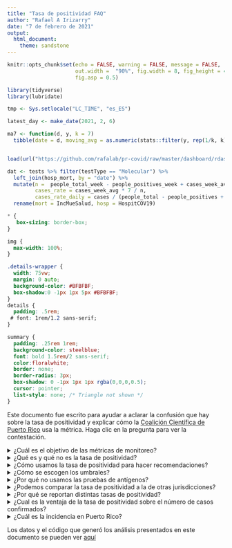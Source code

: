 ```yaml
---
title: "Tasa de positividad FAQ"
author: "Rafael A Irizarry"
date: "7 de febrero de 2021"
output: 
  html_document:
    theme: sandstone
---
```


```r
knitr::opts_chunk$set(echo = FALSE, warning = FALSE, message = FALSE,
                      out.width =  "90%", fig.width = 8, fig_height = 4,
                      fig.asp = 0.5)
```


```r
library(tidyverse)
library(lubridate)

tmp <- Sys.setlocale("LC_TIME", "es_ES")

latest_day <- make_date(2021, 2, 6)

ma7 <- function(d, y, k = 7) 
  tibble(date = d, moving_avg = as.numeric(stats::filter(y, rep(1/k, k))))


load(url("https://github.com/rafalab/pr-covid/raw/master/dashboard/rdas/data.rda"))

dat <- tests %>% filter(testType == "Molecular") %>%
  left_join(hosp_mort, by = "date") %>% 
  mutate(n =  people_total_week - people_positives_week + cases_week_avg * 7,
         cases_rate = cases_week_avg * 7 / n,
         cases_rate_daily = cases / (people_total - people_positives + cases)) %>%
  rename(mort = IncMueSalud, hosp = HospitCOV19)
```

```css
* {
   box-sizing: border-box;
}

img {
  max-width: 100%;
}

.details-wrapper {
  width: 75vw;
  margin: 0 auto;
  background-color: #BFBFBF;
  box-shadow:0 -1px 1px 5px #BFBFBF;
}
details {
  padding: .5rem;
 # font: 1rem/1.2 sans-serif;
}

summary {
  padding: .25rem 1rem;
  background-color: steelblue;
  font: bold 1.5rem/2 sans-serif;
  color:floralwhite;
  border: none;
  border-radius: 3px;
  box-shadow: 0 -1px 1px 1px rgba(0,0,0,0.5);
  cursor: pointer;
  list-style: none; /* Triangle not shown */
}
```

Este documento fue escrito para ayudar a aclarar la confusión que hay sobre la tasa de positividad y explicar cómo la [Coalición Científica de Puerto Rico](https://sites.google.com/view/coalicion-cientificapr/home) usa la métrica. Haga clic en la pregunta para ver la contestación.

<details><summary>¿Cuál es el objetivo de las métricas de monitoreo? </summary>

El COVID-19 es una enfermedad infecciosa, lo cual significa que mientras más infectados haya hoy, más casos infectados puede haber mañana. Sin estrategias de mitigación, el crecimiento puede ser exponencial: si hoy hubiesen 100 infectados, la semana que viene pudiesen haber 200, luego 400, 800, 1,600, etc..  Antes de que nos demos cuenta los hospitales pudiesen estar abarrotados. Por suerte, medidas de mitigación, como el distanciamiento físico, el uso de mascarillas, y la prohibición de aglomeraciones en espacios cerrados, ayudan a detener el crecimiento. Pero para saber cuándo hacen falta estas medidas, necesitamos tener métricas y estimados de casos activos en **el presente**.

Para generar estimados de cuántos contagiados con el virus SARS-CoV-2 hay en un momento dado (la incidencia) y si están subiendo o bajando (la tendencia), monitoreamos métricas calibradas con datos que nos informan sobre la incidencia y la tendencia.  Estas métricas y el código utilizado para calcularse pueden examinarse, de manera transparente, [aquí](https://rconnect.dfci.harvard.edu/covidpr/). De estas métricas, **la tasa de positividad es la más útil** y 
en esta página explicamos cómo se calibran e interpreta para hacer recomendaciones.

</details>


<details><summary>¿Qué es y qué no es la tasa de positividad?</summary>

La tasa de positividad se define de dos formas:

$$\mbox{tasa de positividad (por ciento de pruebas)} = \frac{\mbox{Número de pruebas moleculares positivas}}{\mbox{Número de pruebas moleculares totales}}$$

$$\mbox{tasa de positividad (por ciento de casos)} =\frac{\mbox{Casos nuevos único detectados con prueba molecular}}{\mbox{Número de personas que se hicieron la prueba molecular}}$$

Aquí nos referimos a estas dos versiones como _% pruebas_ y _% casos_, respectivamente. En la sección _Por qué se reportan distintas tasas de positividad_ explicamos las diferencias, pero ambas son útiles. 

Al ser un por ciento en vez de un total, en general, la tasa de positividad nos permiten comparar la tasa en periodos con pocas pruebas a la tasa en periodos con muchas pruebas. Para entender este punto consideren que en diciembre 23 se detectaron alrededor de 500 casos nuevos mientras que dos días más tarde, el día de navidad, sólo se detectaron alrededor de 40 casos. En estos dos días se hicieron alrededor de 5,000 y 400 pruebas, respectivamente. Al ver que los casos bajaron de 500 a 40, ¿debemos concluir que mejoró la situación? La contestación es **no** ya que se hicieron menos pruebas el 23. El hecho de que la tasa de positividad es alrededor 10% en ambos días nos ayuda a evitar llegar a esta conclusión errónea.

Importante señalar que **la tasa de positividad no es lo mismo que la incidencia.** La incidencia para un periodo dado se define como el por ciento de personas en **todo** Puerto Rico que son casos nuevos para ese periodo. Para que la tasa de positividad se aproxime a la incidencia tendríamos que hacerle pruebas a un grupo representativo de la población general y esto no es lo que se hace, ni se debe hacer. Es mucho más probable que un sintomático se haga una prueba molecular que una persona saludable sin síntomas. Noten, por ejemplo, que un día con tasa de positividad de 1% se considera bien baja, pero una incidencia de 1% se considera altísimo ya que significa que se añadieron alrededor de 30,000 casos activos. Con 30,000 casos nuevos al día los hospitales estarían abarrotados. **Nuestro estimado actual es que a finales de enero entre 0.1% y 0.5% de la población estaba infectada**. En la sección sobre _la incidencia en Puerto Rico_ damos los detalles de cómo llegamos a este estimado. 

No obstante moniteorear la tasa de positividad es una manera práctica y útil de estimar la incidencia y predecir muertes y hospitalizaciones futuras. En la próxima sección explicamos cómo usamos la tasa de positividad para monitorear cuándo los casos suben o bajan, pero recuerden: **no es lo mismo que la incidencia**. 

</details>

<details><summary>¿Cómo usamos la tasa de positividad para hacer recomendaciones?</summary>

La tasa de positividad es la mejor métrica para predecir muertes y hospitalizaciones futuras.
Para ver esto, graficamos la tasa de positividad y las muertes que ocurren dos semanas más tarde para datos desde junio 1:

```r
tmp <- dat %>% 
  mutate(x_1 = lag(fit, 7), x_2 = lag(cases_rate, 14)) %>%
  filter(date>make_date(2020, 6, 1) & date < latest_day - days(14)) %>% 
  select(date, x_1, x_2) %>%
  rename('% pruebas'= x_1, '% casos' = x_2) %>%
  pivot_longer(-date, names_to = "Version") %>%
  mutate(Version = factor(Version, levels = c("% pruebas", "% casos"))) %>%
  left_join(select(dat, date, mort, mort_week_avg), by = "date")

tmp %>%
  ggplot(aes(value, mort_week_avg)) +
  geom_point() +
  xlab("Tasa de positividad (promedio de 7 días)") +
  ylab("Muertes por día dos semanas después (promedio 7 días)") +
  theme_bw() +
  facet_wrap(~Version)

#tmp %>% group_by(Version) %>% summarize(cor=round(cor(value, mort_week_avg),2))
```

Noten que, en general, cuando sube la tasa de positividad, suben las muertes dos semanas más tarde: la correlación es alrededor de 0.9 para ambas definiciones de la tasa. 

La siguiente tabla nos permite conectar valores de tasa de positividad con valores de muertes por día:

```r
tmp %>% 
  mutate(positividad = cut(value*100, c(seq(0, 10, 2),Inf), include.lowest = TRUE)) %>%
  group_by(Version, positividad) %>%
  summarize(muertes = mean(mort)) %>%
  pivot_wider(names_from = Version, values_from = muertes) %>%
  mutate(positividad = str_replace(str_replace_all(as.character(positividad), "[\\(|\\[](\\d+),(\\d+|Inf)\\]", "\\1%-\\2%"), "-Inf%", "+")) %>%
  setNames(c("Tasa de positividad", "Muertes por día (% pruebas)", "Muertes por día (% casos)")) %>%
  knitr::kable(digits = 1, align = c('c', 'c', 'c'))
```

Como sabemos que hay más muertes cuando hay más casos, y que por lo general estas ocurren alrededor de 1-2 semanas luego de la infección, estos resultados implican que en el pasado la tasa de positividad ha subido cuando los casos suben y bajado cuando los casos bajan. 

Note técnica: La excepción a este patrón es cuando se hacen tan pocas pruebas que se comienza a priorizar a los sintomáticos y como resultado la tasa sube sin que los casos necesariamente suban. En este caso la tasa de positividad alta esta detectando otro problema: se están haciendo muy pocas pruebas. Cuando se hacen muy pocas pruebas es más difícil detectar y aislar los casos contagiosos. Este fenómeno lo vimos durante el comienzo de la pandemia en marzo y abril y durante las fiestas de navidad.

</details>

<details><summary>¿Cómo se escogen los umbrales?</summary>

La Coalición Científica ha seleccionado los umbrales de 3% y 2% para la tasa de positividad (por ciento de pruebas) y la tasas de positividad (por ciento de casos), respectivamente. Estos por cientos se escogen estudiando los datos de los pasados meses. Específicamente, calculamos el número de muertes por día que ocurren dos semanas después de días con tasas de positividad por debajo y por encima de estos umbrales. Entonces, notamos que la tasa de positividad necesitamos estar bajo estos umbrales para volver a la normalidad:menos de una muerte por COVID-19 por día.

```r
tmp %>% mutate(below = (Version == "% pruebas" & value < 0.03) |
                 (Version == "% casos" & value < 0.02)) %>%
  group_by(Version, below) %>%
  summarize(muertes_por_dia = mean(mort)) %>%
  pivot_wider(names_from = below, values_from = muertes_por_dia) %>%
  setNames(c("Versión", "Sobre el umbral", "Debajo de umbral")) %>%
  .[,c(1,3,2)] %>%
  knitr::kable(digit = 1, caption = "Muertes por día para días debajo y encima del umbral.")
```

Aunque que no hay garantía de que los datos continuarán siguiendo el mismo patrón en el futuro, este es el mejor estimado con la información que tenemos ahora. Continuaremos estudiando los datos cuidadosamente.

Importante notar que las recomendaciones de la Coalición Científica no están basadas exclusivamente en la tasa de positividad y estos umbrales. Se consideran otros factores. Esto es particularmente cierto para recomendaciones relacionadas a decisiones para las cuales hay muchos otros factores que considerara, como la reapertura de escuelas.
</details>


<details><summary>¿Por qué no usamos las pruebas de antígenos?</summary>

Comenzando en noviembre, en Puerto Rico se empezaron a hacer eventos de pruebas masivas gratis. En estos eventos se usan pruebas de antígenos.

Bajo esta estrategia esperamos ver tasas de positividad mucho más bajas que lo que vemos con las pruebas moleculares. Pero esto no implica que hay menos casos! La razón es que para un sintomático es mucho más probable hacerse una prueba molecular que esperar a uno de estos eventos. Para conectar valores de la tasa de positividad basada en pruebas de antígenos a casos, hospitalizaciones y muertes necesitaríamos calibrar como hicimos en la sección sobre _cómo es útil la tasa de positividad_. Pero, desafortunadamente, no tenemos suficientes datos de pruebas de antígenos de marzo a octubre.

Finalmente, notamos que mezclar ambas pruebas, moleculares y de las de antígeno, empeora grandemente la tasa de positividad como métrica de monitoreo. Vemos esto comparando la relación de las muertes por día versus la tasa de positividad (por ciento de casos) definida con pruebas moleculares (izquierda) y combinando pruebas moleculares y de antígenos (derecha). Mostramos datos de noviembre 1 a enero 24:

 
```r
dat2 <- tests %>% 
  filter(testType %in% c("Molecular","Molecular+Antigens")) %>%
  mutate(testType = ifelse(testType == "Molecular+Antigens", "Molecular y Antígeno",testType)) %>%
  left_join(hosp_mort, by = "date") %>% 
  mutate(n =  people_total_week - people_positives_week + cases_week_avg * 7,
         cases_rate = cases_week_avg * 7 / n,
         cases_rate_daily = cases / (people_total - people_positives + cases)) %>%
  rename(mort = IncMueSalud, hosp = HospitCOV19)

tmp2 <- dat2 %>% 
  mutate(x = lag(cases_rate, 14)) %>%
  filter(date > make_date(2020, 11, 1) & date < latest_day - days(14)) %>% 
  select(date, testType, x) %>%
  left_join(select(dat2, date, mort, mort_week_avg), by = "date")

tmp2 %>%
  ggplot(aes(x, mort_week_avg)) +
  geom_point() +
  xlab("Tasa de positividad (promedio de 7 días)") +
  ylab("Muertes por día dos semanas después (promedio 7 días)") +
  theme_bw() +
  facet_wrap(~testType)

#tmp %>% group_by(testType) %>% summarize(cor=round(cor(x, mort_week_avg),2))
```

El poder de predicción baja substancialmente al añadir los resultados de pruebas de antígenos. Una posible explicación para esto es que la tasa sube y baja dependiendo de cuantas de las pruebas incluidas son de antígeno, lo cual no tiene nada que ver con cuantos casos reales hay.

Nota técnica: Otra razón por la cual la tasa de positividad es menor cuando se usan pruebas de antígeno es que estas pruebas tienen menos sensitividad que las pruebas moleculares. Esto quiere decir que cuando una persona infectada se hace una prueba de antígeno es más probable salir negativo por error que si se la hace con prueba molecular.

</details>



<details><summary>¿Podemos comparar la tasa de positividad a la de otras jurisdicciones?</summary>

No siempre es recomendado hacer comparaciones directas ya que la tasa de positividad es afectada por varios factores que pueden ser únicos a cada jurisdicción. Para empezar hay que estar seguro que se está usando la misma definición en ambas jurisdicciones ya que varía. El hecho que algunas jurisdicciones hacen muchísimas mas pruebas que en Puerto Rico hace que sus tasas sean más bajas. Por último, para la tasa basada en pruebas, el por ciento de personas que se hacen múltiples pruebas puede afectar la tasa de positividad.

</details>


<details><summary>¿Por qué se reportan distintas tasas de positividad?</summary>

Durante la pandemia se han usado diferentes definiciones de tasa de positividad. De aquí emana mucha de la confusión. Pero si entendemos las definiciones, y las mantenemos fijas, esto no es un problema. Aquí damos las definiciones y explicamos las diferencia. 

La definición más sencilla es:

$$\mbox{tasa de positividad (por ciento de pruebas)} = \frac{\mbox{Número de pruebas moleculares positivas}}{\mbox{Número de pruebas moleculares totales}}$$
**Aquí llamaremos esta versión _% pruebas_.**

Otra definición comúnmente usada es:

$$\mbox{tasa de positividad (por ciento de casos)} =\frac{\mbox{Casos nuevos único detectados con prueba molecular}}{\mbox{Número de personas que se hicieron la prueba molecular}}$$
**Aquí llamaremos esta versión _% casos_.**

La versión % pruebas es más comúnmente usada y la razón es simplemente porque es más fácil de calcular ya que no hay que descifrar si la prueba viene de una persona que ya salió positivo. El CDC, por ejemplo, usa la definición basada en pruebas [cuando compara los estados](https://covid.cdc.gov/covid-data-tracker/#testing_positivity7day). Gracias al BioPortal del Departamento de Salud, en Puerto Rico podemos calcular la versión basada en casos también.

Aunque ambas versiones pueden parecer lo mismo no lo son. La razón es que es común para una persona con prueba positiva volver a hacerse la prueba una o dos semanas más tarde y volver a salir positivo. Si sale positivo de nuevo se cuenta como prueba positiva pero no como caso único nuevo. Salir positivo dos semanas más tarde es común ya que el DNA viral continua en el cuerpo aún cuando ya no se es contagioso. Como resultado % pruebas $>$ % casos
y mientras más personas se repiten la prueba más grande la diferencia. 

Ahora bien, aunque los números no son iguales, en Puerto Rico **ambas definiciones han seguido el mismo patrón** desde el comienzo durante de la pandemia. Esta gráfica muestra ambas definiciones y pueden ver como suben y bajan juntas. 

```r
dat %>% select(date, fit, cases_rate) %>% 
  rename('% casos' = cases_rate, '% pruebas' = fit) %>%
  pivot_longer(-date, names_to = "Versión") %>%
  filter(!is.na(value)) %>%
  ggplot(aes(date, value, color = Versión)) +
  geom_line() + 
  ylab("Tasa de positividad") + 
  xlab("Fecha") +
  theme(legend.position="bottom") +
  theme_bw()
```

Siguen el mismo patrón porque el factor principal que determina el valor de estas métricas es el número de casos. 
Notas técnicas:

* En Puerto Rico también observamos duplicados que parecen ser errores de entrada. Estos son fáciles de remover y siempre lo hacemos.
* Otro factor que hace la diferencia entre las dos versiones aun mayor es que para calcular la versión % pruebas a veces se remueven los casos únicos anteriores pero solo si salen positivo. 
* Otras versiones de la tasa de positividad emanan de que se pueden calcular para distintos periodos. El periodo más comúnmente usado son 7 días, pero otros periodos que hemos visto son 1 día, 3 días, y 14 días. La ventaja de periodos largos es que la métrica es más estable ya que se amortigua la variabilidad aleatoria que observamos de día a día. La ventaja de periodos cortos es que son más representativos de la situación actual ya que no depende tanto de datos del pasado.

**Como cada definición tiene sus ventajas y desventajas, la Coalición Científica monitoreamos ambas** usando un periodo de una semana.

</details>


<details><summary>¿Cual es la ventaja de la tasa de positividad sobre el número de casos confirmados?</summary>

Cuando el Departamento de Salud reporta casos confirmados para un día, se refieren a los casos **detectados**. Este número es mucho menor al número de personas contagiadas en Puerto Rico. ¿Por qué? 

* La mayoría de los casos no se detectan porque son asintomáticos o se recuperan sin hacerse la prueba. Aun así pueden transmitir el virus.

* Hay retrasos en reportar los resultados de las pruebas. Por ejemplo, es posible que hoy se reporten 50 casos, pero, 14 días más tardes, cuando tenemos datos completos, nos enteraremos de otros 450 que dieron positivo ese día.

Otro problema con esta métrica es que depende de cuantas pruebas se hacen: **mientras más pruebas se hacen, más casos se detectan**. Aquí dos ejemplos basados en observaciones recientes:

```r
#dat %>% group_by(wd = wday(date)) %>% summarize(cases = mean(cases, na.rm=TRUE))
```

* Los domingos se reportan casi 10 veces menos casos que los lunes, no por que hay menos contagios sino por que algunos laboratorios cierran ese día. Por lo tanto se hacen menos pruebas el domingo.

* Durante los días feriados en Puerto Rico se reportan muchos menos casos que en otros días. La razón no es que hay menos casos, es que se hicieron menos pruebas.

* En Massachusetts se están haciendo alrededor de 100,000 pruebas moleculares al día, mientras que en Puerto Rico solo se hacen alrededor de 5,000. Por lo tanto, aunque reporten muchos más casos, Massachusetts no necesariamente tiene muchos más casos, si no que están haciendo muchas más pruebas.

La siguiente gráfica muestra los casos nuevos detectados de octubre 15 a enero 15. Pueden ver el bajón el día de las elecciones (noviembre 3), fin de semana de acción de gracias (noviembre 26-29), y las navidades (diciembre 24-enero 6).
```r
dat %>% filter(date >= make_date(2020, 10, 15) & date <= make_date(2021, 1, 15)) %>%
  ggplot(aes(date, cases_week_avg)) + 
  geom_line() + 
  xlab("Fecha") + 
  annotate("segment", x = make_date(2020, 11, 1), xend = make_date(2020, 11, 3), 
           y = 350, yend = 475, size=1, color = "blue", arrow=arrow())+
  annotate("text", x = make_date(2020, 11, 1), 
           y = 340, label = "Elecciones")+
  annotate("segment", x = make_date(2020, 11, 26), xend = make_date(2020, 11, 27), 
           y = 400, yend = 575, size=1, color = "blue", arrow=arrow())+
  annotate("text", x = make_date(2020, 11, 26), 
           y = 385, label = "Acción de gracia")+
  annotate("segment", x = make_date(2020, 12, 23), xend = make_date(2020, 12, 25), 
           y = 250, yend = 325, size=1, color = "blue", arrow=arrow())+
  annotate("text", x = make_date(2020, 12, 23), 
           y = 235, label = "Navidad") +
  annotate("segment", x = make_date(2021, 1, 9), xend = make_date(2021, 1, 6), 
           y = 200, yend = 260, size=1, color = "blue", arrow=arrow())+
  annotate("text", x = make_date(2021, 1, 9), 
           y = 190, label = "Reyes") +
  
  ylab("Casos nuevos por día (promedio de 7 días)") + theme_bw()
```

</details>






<details><summary>¿Cuál es la incidencia en Puerto Rico?</summary>

Por las razones explicadas anteriormente, no sabemos exactamente cuál es la incidencia: no detectamos todos los casos. 

El mejor estimado que podemos dar está basado en las muertes. La mayoría de muertes por COVID-19 sí se detectan. Una forma de confirmar esto es que las muertes en exceso durante la pandemia se acercan a las muertes reportadas por COVID-19. La razón que no usamos las muertes como métrica de monitoreo es por que toma varios días entre el día de contagio y el día de muerte, además que hay rezagos de más de una semana en reportar. Pero, una vez tenemos los datos, podemos usarlos para estimar incidencia en el pasado.

Para la siguiente gráfica ignoramos las últimas dos semanas dado el rezago en reportar y calculamos un promedio de 14 días:

```r
with(dat, ma7(date, mort, k = 14)) %>%
  ggplot(aes(date, moving_avg)) +
  geom_line() +
  xlab("Fecha") +
  ylab("Muertes por día (promedio de 14 días)") +
  theme_bw()
```

La [CDC da estimados](https://covid.cdc.gov/covid-data-tracker/#national-lab) del por ciento de la población que se ha infectado. Usando estos estimados encontramos que entre 0.5% y 1.5% de los casos resultan en muertes. Usando esto podemos estimar la incidencia para cada día multiplicando las muertes por día por 67 y 200 para darnos una rango. Las 6 muertes por día que estábamos viendo al final de enero 2021, resulta en estimado de 420 a 1,200 casos nuevos al día. Si suponemos que se es contagiosos por 10 días, esto se traduce a entre 4,200 y 12,000 personas contagiosas en Puerto Rico: una incidencia de entre 0.14% y 0.4%.

</details>



Los datos y el código que generó los análisis presentados en este documento se pueden ver [aquí](https://github.com/rafalab/pr-covid/blob/master/coalicion/tasa-de-positividad-faq.Rmd)

